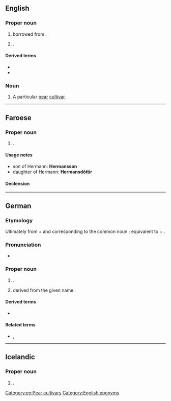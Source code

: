 ==English==
{{wikipedia}}

===Proper noun===
{{en-prop}}

# {{surname|en|from=German|nodot=1}} borrowed from {{der|en|de|Hermann}}.
# {{place|en|city/county seat|co/Gasconade County|s/Missouri|c/USA}}.

====Derived terms====
* {{l|en|Hermann grid}}
* {{l|en|Hermann's tortoise}}

===Noun===
{{en-noun}}

# A particular [[pear]] [[cultivar]].

[[Category:en:Pear cultivars]]
[[Category:English eponyms]]

----

==Faroese==

===Proper noun===
{{head|fo|proper noun|g=m}}

# {{given name|fo|male}}.

====Usage notes====
* son of Hermann: '''Hermansson'''
* daughter of Hermann: '''Hermansdóttir'''

====Declension====
{{fo-decl-proper-noun-s-indef|Hermann|Hermann|Hermanni|Hermans}}

----

==German==

===Etymology===
Ultimately from {{der|de|gem-pro|*harjaz}} + {{m|gem-pro|*mann-}} and corresponding to the common noun {{m|gem-pro|*harjamann-|t=warrior}}; equivalent to {{m|de|Heer||army}} + {{m|de|Mann||man}}.

===Pronunciation===
* {{audio|de|De-Hermann.ogg|Audio}}

===Proper noun===
{{de-proper noun|m}}

# {{given name|de|male|eq=Herman}}.
# {{surname|de|from=given names|nodot=1}} derived from the given name.

====Derived terms====
* {{l|de|Hermannsdenkmal}}

====Related terms====
* {{l|de|Hermine}}, {{l|de|Hermina}}

----

==Icelandic==

===Proper noun===
{{head|is|proper noun|g=m}}

# {{given name|is|male|eq=Herman}}.